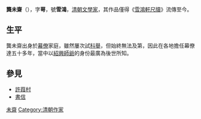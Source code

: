 '''龔未齋'''（{{bd|1738年||1811年}}），字'''萼'''，號'''雪鴻'''，[[清朝|清朝]][[文學家|文學家]]，其作品僅得《[[雪鴻軒尺牘|雪鴻軒尺牘]]》流傳至今。

==生平==
龔未齋出身於[[幕僚|幕僚]]家庭，雖然屢次試[[科舉|科舉]]，但始終無法及第，因此在各地擔任幕僚達五十多年，當中以[[紹興|紹興]][[師爺|師爺]]的身份最廣為後世所知。

==參見 ==
*[[許葭村|許葭村]]
*[[書信|書信]]

{{清朝人物小作品}}

[[Category:龔姓|未齋]]
[[Category:清朝作家|Category:清朝作家]]